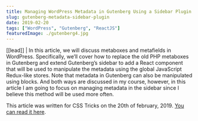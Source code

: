 ```yaml
---
title: Managing WordPress Metadata in Gutenberg Using a Sidebar Plugin
slug: gutenberg-metadata-sidebar-plugin
date: 2019-02-20
tags: ["WordPress", "Gutenberg", "ReactJS"]
featuredImage: ./gutenberg4.jpg
---
```


[[lead]]
| In this article, we will discuss metaboxes and metafields in WordPress. Specifically, we’ll cover how to replace the old PHP metaboxes in Gutenberg and extend Gutenberg’s sidebar to add a React component that will be used to manipulate the metadata using the global JavaScript Redux-like stores. Note that metadata in Gutenberg can also be manipulated using blocks. And both ways are discussed in <Link to="/courses/gutenberg">my course</Link>, however, in this article I am going to focus on managing metadata in the sidebar since I believe this method will be used more often.

This article was written for CSS Tricks on the 20th of february, 2019. [You can read it here](https://css-tricks.com/managing-wordpress-metadata-in-gutenberg-using-a-sidebar-plugin/).
